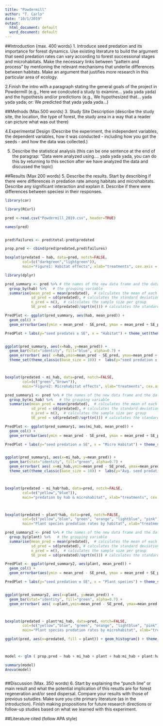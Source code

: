 ```yaml
---
title: "Powdermill"
author: "T. Carlo"
date: "10/1/2019"
output:
  html_document: default
  word_document: default
---
```


##Introduction {max. 400 words}
1. Introduce seed predation and its importance for forest dynamics. Use existing literature to build the argument that seed predation rates can vary according to forest successional stages and microhabitats. Make the necessary links between "pattern and process" by mentioning the relevant mechanisms that underlie differences between habitats. Make an argument that justifies more research in this particular area of ecology.  

2.Finish the intro with a paragraph stating the general goals of the project in Powdermill (e.g., Here we condcuted a study to examine... yada yada yada) and the hypothesis and/or predictions (e.g., We hypothesized that... yada yada yada;  or:  We predicted that yada yada yada...)


##Methods (Max.500 words)
3. Study Site Description (describe the study site, the location, the type of forest, the study area in a way that a reader can picture what was out there)

4.Experimental Design (Describe the experiment, the independent variables, the dependent variables, how it was conducted - including how you got the seeds - and how the data was collected.)

5. Describe the statistical analysis (this can be one sentence at the end of the paragrap: "Data were analyzed using.... yada yada yada, you can do this by returning to this section after we have analyzed the data and discussed the topic)

##Results (Max 200 words)
5. Describe the results. Start by describing if there were differences in predation rate among habitats and microhabitats. Describe any significant interaction and explain it. Describe if there were differences between speciesi in their responses.


```r
library(car)

library(RCurl)

pred <-read.csv("Powdermill_2019.csv", header=TRUE)

names(pred)


pred$failures <- pred$total-pred$predated

prop.pred <- cbind(pred$predated,pred$failures)

boxplot(predated ~ hab, data=pred, notch=FALSE, 
        col=(c("darkgreen","lightgreen")),
        main="Figure1: Habitat effects", xlab="treatments", cex.axis = 1.0)

library(dplyr)

pred_summary <- pred %>% # the names of the new data frame and the data frame to be summarised
  group_by(hab) %>%   # the grouping variable
  summarise(mean_pred = mean(predated),  # calculates the mean of each group
            sd_pred = sd(predated), # calculates the standard deviation of each group
            n_pred = n(),  # calculates the sample size per group
            SE_pred = sd(predated)/sqrt(n())) # calculates the standard error of each group

PredPlot <- ggplot(pred_summary, aes(hab, mean_pred)) + 
  geom_col() +  
  geom_errorbar(aes(ymin = mean_pred - SE_pred, ymax = mean_pred + SE_pred), width=0.2)

PredPlot + labs(y="seed predates ± SE", x = "Habitat") + theme_set(theme_classic(base_size = 18)) 


ggplot(pred_summary, aes(x=hab, y=mean_pred)) +
  geom_bar(stat="identity", fill="blue", alpha=0.7) +  
  geom_errorbar( aes( x=hab,ymin=mean_pred - SE_pred, ymax=mean_pred + SE_pred), width=0.2, colour="orange", alpha=1.0, size=1.3) +
  theme_set(theme_classic(base_size = 10)) +  labs(y="seed predation ± SE", x = "Habitat") 



boxplot(predated ~ mi_hab, data=pred, notch=FALSE, 
        col=(c("green","brown")),
        main="Figure2: Microhabitat effects", xlab="treatments", cex.axis = 1.0)

pred_summary1 <- pred %>% # the names of the new data frame and the data frame to be summarised
  group_by(mi_hab) %>%   # the grouping variable
  summarise(mean_pred = mean(predated),  # calculates the mean of each group
            sd_pred = sd(predated), # calculates the standard deviation of each group
            n_pred = n(),  # calculates the sample size per group
            SE_pred = sd(predated)/sqrt(n())) # calculates the standard error of each group

PredPlot <- ggplot(pred_summary1, aes(mi_hab, mean_pred)) + 
  geom_col() +  
  geom_errorbar(aes(ymin = mean_pred - SE_pred, ymax = mean_pred + SE_pred), width=0.2)

PredPlot + labs(y="seed predation ± SE", x = "Micro Habitat") + theme_set(theme_classic(base_size = 18)) 


ggplot(pred_summary1, aes(x=mi_hab, y=mean_pred)) +
  geom_bar(stat="identity", fill="green", alpha=0.7) +  
  geom_errorbar( aes( x=mi_hab,ymin=mean_pred - SE_pred, ymax=mean_pred + SE_pred), width=0.2, colour="orange", alpha=1.0, size=1.3) +
  theme_set(theme_classic(base_size = 10)) +  labs(y="Avg. seed predation ± SE", x = "Micro Habitat") 



boxplot(predated ~ mi_hab*hab, data=pred, notch=FALSE, 
        col=(c("yellow","blue")),
        main="predation by hab & microhabitat", xlab="treatments", cex.axis = 0.6)



boxplot(predated ~ plant*hab, data=pred, notch=FALSE, 
        col=(c("yellow","blue", "green", "orange", "lightblue", "pink")),
        main="Plant species predation rates by habitat", xlab="treatments", cex.axis = 0.75, las = 2)

pred_summary2 <- pred %>% # the names of the new data frame and the data frame to be summarised
  group_by(plant) %>%   # the grouping variable
  summarise(mean_pred = mean(predated),  # calculates the mean of each group
            sd_pred = sd(predated), # calculates the standard deviation of each group
            n_pred = n(),  # calculates the sample size per group
            SE_pred = sd(predated)/sqrt(n())) # calculates the standard error of each group

PredPlot <- ggplot(pred_summary2, aes(plant, mean_pred)) + 
  geom_col() +  
  geom_errorbar(aes(ymin = mean_pred - SE_pred, ymax = mean_pred + SE_pred), width=0.2)

PredPlot + labs(y="seed predation ± SE", x = "Plant species") + theme_set(theme_classic(base_size = 18)) 


ggplot(pred_summary2, aes(x=plant, y=mean_pred)) +
  geom_bar(stat="identity", fill="green", alpha=0.7) +  
  geom_errorbar( aes( x=plant,ymin=mean_pred - SE_pred, ymax=mean_pred + SE_pred), width=0.2, colour="orange", alpha=1.0,)



boxplot(predated ~ plant*mi_hab, data=pred, notch=FALSE, 
        col=(c("yellow","blue", "green", "orange", "lightblue", "pink")),
        main="Plant species predation rates by microhabitat", xlab="treatments", cex.axis = 0.5, las = 2)

ggplot(pred, aes(x=predated, fill = plant)) + geom_histogram() + theme_classic()



model <- glm ( prop.pred ~ hab + mi_hab + plant + hab:mi_hab + plant:hab + plant:mi_hab, family = binomial(link = ("logit")), data = pred)

summary(model)
Anova(model)



```



##Discussion (Max. 350 words)
6. Start by explaining the "punch line" or main result and what the potential implication of this resutls are for forest regeneration and/or seed dispersal. Compare your results with those of previous sutudies. Make sure you cite primary literature (as in the introduction). Finish making  propositions for future research directions or follow-up studies based on what we learned with this experiment.

##Literature cited (follow APA style)





